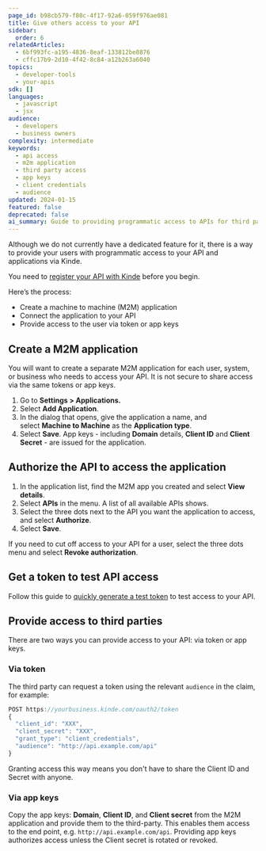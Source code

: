 ```yaml
---
page_id: b98cb579-f80c-4f17-92a6-059f976ae081
title: Give others access to your API
sidebar:
  order: 6
relatedArticles:
  - 6bf993fc-a195-4836-8eaf-133812be8876
  - cffc17b9-2d10-4f42-8c84-a12b263a6040
topics:
  - developer-tools
  - your-apis
sdk: []
languages:
  - javascript
  - jsx
audience:
  - developers
  - business owners
complexity: intermediate
keywords:
  - api access
  - m2m application
  - third party access
  - app keys
  - client credentials
  - audience
updated: 2024-01-15
featured: false
deprecated: false
ai_summary: Guide to providing programmatic access to APIs for third parties using M2M applications and tokens
---
```


Although we do not currently have a dedicated feature for it, there is a way to provide your users with programmatic access to your API and applications via Kinde.

You need to [register your API with Kinde](/developer-tools/your-apis/register-manage-apis/) before you begin.

Here’s the process:

- Create a machine to machine (M2M) application
- Connect the application to your API
- Provide access to the user via token or app keys

## Create a M2M application

You will want to create a separate M2M application for each user, system, or business who needs to access your API. It is not secure to share access via the same tokens or app keys.

1. Go to **Settings > Applications.**
2. Select **Add Application**.
3. In the dialog that opens, give the application a name, and select **Machine to Machine** as the **Application type**.
4. Select **Save**. App keys - including **Domain** details, **Client ID** and **Client Secret** - are issued for the application.

## Authorize the API to access the application

1. In the application list, find the M2M app you created and select **View details**.
2. Select **APIs** in the menu. A list of all available APIs shows.
3. Select the three dots next to the API you want the application to access, and select **Authorize**. 
4. Select **Save**.

If you need to cut off access to your API for a user, select the three dots menu and select **Revoke authorization**.

## Get a token to test API access

Follow this guide to [quickly generate a test token](/developer-tools/your-apis/test-token-from-kinde/) to test access to your API. 

## Provide access to third parties

There are two ways you can provide access to your API: via token or app keys.

### Via token

The third party can request a token using the relevant `audience` in the claim, for example:

```jsx
POST https://yourbusiness.kinde.com/oauth2/token
{
  "client_id": "XXX",
  "client_secret": "XXX",
  "grant_type": "client_credentials",
  "audience": "http://api.example.com/api"
}
```
Granting access this way means you don't have to share the Client ID and Secret with anyone.

### Via app keys

Copy the app keys: **Domain**, **Client ID**, and **Client secret** from the M2M application and provide them to the third-party. This enables them access to the end point, e.g. `http://api.example.com/api`. Providing app keys authorizes access unless the Client secret is rotated or revoked.
